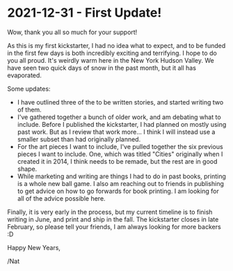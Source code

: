 # 2021-12-31 - First Update!

Wow, thank you all so much for your support!

As this is my first kickstarter, I had no idea what to expect, and to be funded in the first few days is both incredibly exciting and terrifying. I hope to do you all proud. It's weirdly warm here in the New York Hudson Valley. We have seen two quick days of snow in the past month, but it all has evaporated.

Some  updates:

- I have outlined three of the to be written stories, and started writing two of them.
- I've gathered together a bunch of older work, and am debating what to include. Before I published the kickstarter, I had planned on mostly using past work. But as I review that work more... I think I will instead use a smaller subset than had originally planned.
- For the art pieces I want to include, I've pulled together the six previous pieces I want to include. One, which was titled "Cities" originally when I created it in 2014, I think needs to be remade, but the rest are in good shape.
- While marketing and writing are things I had to do in past books, printing is a whole new ball game. I also am reaching out to friends in publishing to get advice on how to go forwards for book printing. I am looking for all of the advice possible here.

Finally, it is very early in the process, but my current timeline is to finish writing in June, and print and ship in the fall. The kickstarter closes in late February, so please tell your friends, I am always looking for more backers :D

Happy New Years,

/Nat
